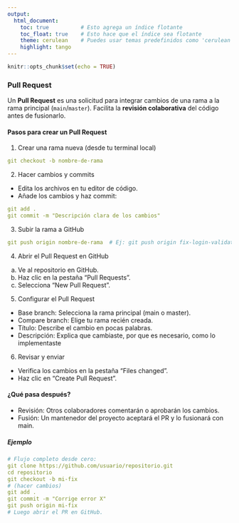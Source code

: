```yaml
---
output:
  html_document:
    toc: true          # Esto agrega un índice flotante
    toc_float: true    # Esto hace que el índice sea flotante
    theme: cerulean    # Puedes usar temas predefinidos como 'cerulean' o crear uno personalizado
    highlight: tango
---
```


```r
knitr::opts_chunk$set(echo = TRUE)
```

### **Pull Request**

Un **Pull Request** es una solicitud para integrar cambios de una rama a la rama principal (`main`/`master`). Facilita la **revisión colaborativa** del código antes de fusionarlo.

#### **Pasos para crear un Pull Request**

1.  Crear una rama nueva (desde tu terminal local)

```yaml
git checkout -b nombre-de-rama
```

2.  Hacer cambios y commits

-   Edita los archivos en tu editor de código.
-   Añade los cambios y haz commit:

```yaml
git add .
git commit -m "Descripción clara de los cambios"
```

3.  Subir la rama a GitHub

```yaml
git push origin nombre-de-rama  # Ej: git push origin fix-login-validation
```

4.  Abrir el Pull Request en GitHub

<!-- -->

a.  Ve al repositorio en GitHub.
b.  Haz clic en la pestaña "Pull Requests".
c.  Selecciona "New Pull Request".

<!-- -->

5.  Configurar el Pull Request

-   Base branch: Selecciona la rama principal (main o master).
-   Compare branch: Elige tu rama recién creada.
-   Título: Describe el cambio en pocas palabras.
-   Descripción: Explica que cambiaste, por que es necesario, como lo implementaste

6.  Revisar y enviar

-   Verifica los cambios en la pestaña "Files changed".
-   Haz clic en "Create Pull Request".

#### **¿Qué pasa después?**

-   Revisión: Otros colaboradores comentarán o aprobarán los cambios.
-   Fusión: Un mantenedor del proyecto aceptará el PR y lo fusionará con main.

##### **Ejemplo**

```yaml
# Flujo completo desde cero:
git clone https://github.com/usuario/repositorio.git
cd repositorio
git checkout -b mi-fix
# (hacer cambios)
git add .
git commit -m "Corrige error X"
git push origin mi-fix
# Luego abrir el PR en GitHub.
```
